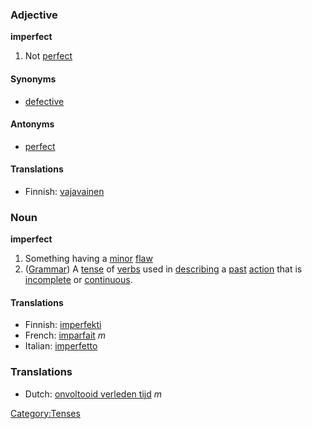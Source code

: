===Adjective===
'''imperfect'''
# Not [[perfect]]

====Synonyms====
*[[defective]]

====Antonyms====
*[[perfect]]

====Translations====
*Finnish: [[vajavainen]]

===Noun===
'''imperfect'''

# Something having a [[minor]] [[flaw]]
# ([[Grammar]]) A [[tense]] of [[verbs]] used in [[describing]] a [[past]] [[action]] that is [[incomplete]] or [[continuous]].

====Translations====
*Finnish: [[imperfekti]]
*French: [[imparfait]] ''m''
*Italian: [[imperfetto]]

===Translations===
<!-- Translations to which?! -->
*Dutch: [[onvoltooid verleden tijd]] ''m''


[[Category:Tenses]]